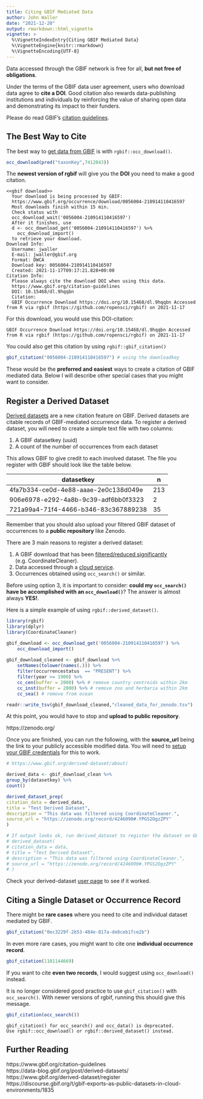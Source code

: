 ---
title: Citing GBIF Mediated Data
author: John Waller
date: "2021-12-20"
output: rmarkdown::html_vignette
vignette: >
  %\VignetteIndexEntry{Citing GBIF Mediated Data}
  %\VignetteEngine{knitr::rmarkdown}
  %\VignetteEncoding{UTF-8}
---



Data accessed through the GBIF network is free for all, **but not free of obligations**. 

Under the terms of the GBIF data user agreement, users who download data agree to **cite a DOI**. Good citation also rewards data-publishing institutions and individuals by reinforcing the value of sharing open data and demonstrating its impact to their funders. 

Please do read GBIF's [citation guidelines](https://www.gbif.org/citation-guidelines).

## The Best Way to Cite

The best way to [get data from GBIF](https://docs.ropensci.org/rgbif/articles/getting_occurrence_data.html) is with `rgbif::occ_download()`.

```r
occ_download(pred("taxonKey",7412043))
```
The **newest version of rgbif** will give you the **DOI** you need to make a good citation. 

```
<<gbif download>>
  Your download is being processed by GBIF:
  https://www.gbif.org/occurrence/download/0056004-210914110416597
  Most downloads finish within 15 min.
  Check status with
  occ_download_wait('0056004-210914110416597')
  After it finishes, use
  d <- occ_download_get('0056004-210914110416597') %>%
    occ_download_import()
  to retrieve your download.
Download Info:
  Username: jwaller
  E-mail: jwaller@gbif.org
  Format: DWCA
  Download key: 0056004-210914110416597
  Created: 2021-11-17T09:17:21.828+00:00
Citation Info:  
  Please always cite the download DOI when using this data.
  https://www.gbif.org/citation-guidelines
  DOI: 10.15468/dl.9hqqbn
  Citation:
  GBIF Occurrence Download https://doi.org/10.15468/dl.9hqqbn Accessed from R via rgbif (https://github.com/ropensci/rgbif) on 2021-11-17
```

For this download, you would use this DOI-citation:

```
GBIF Occurrence Download https://doi.org/10.15468/dl.9hqqbn Accessed from R via rgbif (https://github.com/ropensci/rgbif) on 2021-11-17
```

You could also get this citation by using `rgbif::gbif_citation()`

```r
gbif_citation("0056004-210914110416597") # using the downloadkey
```

These would be the **preferred and easiest** ways to create a citation of GBIF mediated data. Below I will describe other special cases that you might want to consider.  

## Register a Derived Dataset 

[Derived datasets](
https://www.gbif.org/derived-dataset/about) are a new citation feature on GBIF. Derived datasets are citable records of GBIF-mediated occurrence data. To register a derived dataset, you will need to create a simple text file with two columns: 

(1) A GBIF datasetkey (uuid)
(2) A count of the number of occurrences from each dataset

This allows GBIF to give credit to each involved dataset. The file you register with GBIF should look like the table below. 

| datasetkey                           	| n   	|
|--------------------------------------	|-----	|
| 4fa7b334-ce0d-4e88-aaae-2e0c138d049e 	| 213 	|
| 906e6978-e292-4a8b-9c39-adf6bb0f3323 	| 2   	|
| 721a99a4-71f4-4466-b346-83c367889238 	| 35  	|

Remember that you should also upload your filtered GBIF dataset of occurrences to a **public repository** like Zenodo. 

There are 3 main reasons to register a derived dataset: 

1) A GBIF download that has been [filtered/reduced significantly](https://data-blog.gbif.org/post/gbif-filtering-guide/) (e.g. CoordinateCleaner).
2) Data accessed through a [cloud service](https://data-blog.gbif.org/post/aws-and-gbif/).
3) Occurrences obtained using `occ_search()` or similar. 

Before using option 3, it is important to consider: **could my `occ_search()` have be accomplished with an `occ_download()`**? The answer is almost always **YES!**.

Here is a simple example of using `rgbif::derived_dataset()`. 

```r 
library(rgbif)
library(dplyr)
library(CoordinateCleaner)

gbif_download <- occ_download_get('0056004-210914110416597') %>%
    occ_download_import()
    
gbif_download_cleaned <- gbif_download %>%
    setNames(tolower(names(.))) %>% 
    filter(occurrencestatus  == "PRESENT") %>%
    filter(year >= 1900) %>% 
    cc_cen(buffer = 2000) %>% # remove country centroids within 2km 
    cc_inst(buffer = 2000) %>% # remove zoo and herbaria within 2km 
    cc_sea() # remove from ocean

readr::write_tsv(gbif_download_cleaned,"cleaned_data_for_zenodo.tsv")

```

At this point, you would have to stop and **upload to public repository**.

https://zenodo.org/

Once you are finished, you can run the following, with the **source_url** being the link to your publicly accessible modified data. You will need to [setup your GBIF credentials](https://docs.ropensci.org/rgbif/articles/gbif_credentials.html) for this to work. 

```r
# https://www.gbif.org/derived-dataset/about)

derived_data <- gbif_download_clean %>%
group_by(datasetkey) %>% 
count()

derived_dataset_prep(
citation_data = derived_data,
title = "Test Derived Dataset",
description = "This data was filtered using CoordinateCleaner.",
source_url = "https://zenodo.org/record/4246090#.YPGS2OgzZPY"
)

# If output looks ok, run derived_dataset to register the dataset on GBIF
# derived_dataset(
# citation_data = data,
# title = "Test Derived Dataset",
# description = "This data was filtered using CoordinateCleaner.",
# source_url = "https://zenodo.org/record/4246090#.YPGS2OgzZPY"
# )
```
Check your derived-dataset [user page](https://www.gbif.org/derived-dataset)
 to see if it worked.


## Citing a Single Dataset or Occurrence Record

There might be **rare cases** where you need to cite and individual dataset mediated by GBIF. 

```r
gbif_citation("0ec3229f-2b53-484e-817a-de8ceb1fce2b")
```

In even more rare cases, you might want to cite one **individual occurrence record**. 

```r
gbif_citation(1101144669)
```

If you want to cite **even two records**, I would suggest using `occ_download()` instead.

It is no longer considered good practice to use `gbif_citation()` with `occ_search()`. With newer versions of rgbif, running this should give this message. 

```r
gbif_citation(occ_search())
```
```
gbif_citation() for occ_search() and occ_data() is deprecated.
Use rgbif::occ_download() or rgbif::derived_dataset() instead.
```

## Further Reading

https://www.gbif.org/citation-guidelines<br>
https://data-blog.gbif.org/post/derived-datasets/<br>
https://www.gbif.org/derived-dataset/register<br>
https://discourse.gbif.org/t/gbif-exports-as-public-datasets-in-cloud-environments/1835<br>





